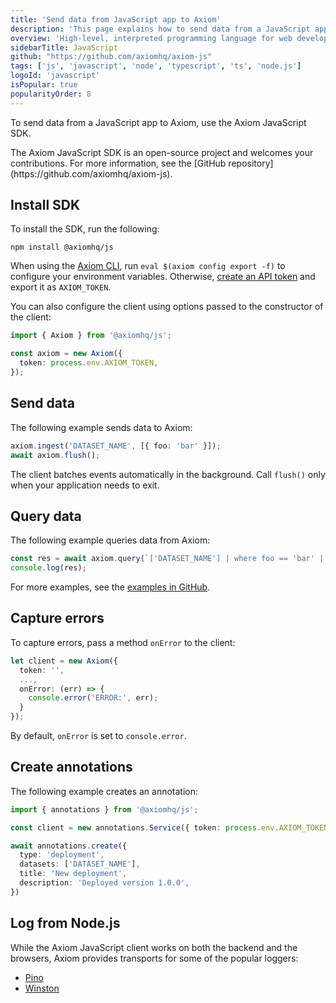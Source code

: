 ```yaml
---
title: 'Send data from JavaScript app to Axiom'
description: 'This page explains how to send data from a JavaScript app to Axiom.'
overview: 'High-level, interpreted programming language for web development'
sidebarTitle: JavaScript
github: "https://github.com/axiomhq/axiom-js"
tags: ['js', 'javascript', 'node', 'typescript', 'ts', 'node.js']
logoId: 'javascript'
isPopular: true
popularityOrder: 8
---
```


To send data from a JavaScript app to Axiom, use the Axiom JavaScript SDK.

<Note>
The Axiom JavaScript SDK is an open-source project and welcomes your contributions. For more information, see the [GitHub repository](https://github.com/axiomhq/axiom-js).
</Note>


<Prerequisites />

## Install SDK

To install the SDK, run the following:

```shell
npm install @axiomhq/js
```

When using the [Axiom CLI](/reference/cli), run `eval $(axiom config export -f)` to configure your environment variables. Otherwise, [create an API token](/reference/tokens) and export it as `AXIOM_TOKEN`.

You can also configure the client using options passed to the constructor of the client:

```ts
import { Axiom } from '@axiomhq/js';

const axiom = new Axiom({
  token: process.env.AXIOM_TOKEN,
});
```

## Send data

The following example sends data to Axiom:

```ts
axiom.ingest('DATASET_NAME', [{ foo: 'bar' }]);
await axiom.flush();
```

The client batches events automatically in the background. Call `flush()` only when your application needs to exit.

## Query data

The following example queries data from Axiom:

```ts
const res = await axiom.query(`['DATASET_NAME'] | where foo == 'bar' | limit 100`);
console.log(res);
```

For more examples, see the [examples in GitHub](https://github.com/axiomhq/axiom-js/tree/main/examples).

## Capture errors

To capture errors, pass a method `onError` to the client:

```ts
let client = new Axiom({
  token: '',
  ...,
  onError: (err) => {
    console.error('ERROR:', err);
  }
});
```

By default, `onError` is set to `console.error`.

## Create annotations

The following example creates an annotation:

```ts
import { annotations } from '@axiomhq/js';

const client = new annotations.Service({ token: process.env.AXIOM_TOKEN });

await annotations.create({
  type: 'deployment',
  datasets: ['DATASET_NAME'],
  title: 'New deployment',
  description: 'Deployed version 1.0.0',
})
```

## Log from Node.js

While the Axiom JavaScript client works on both the backend and the browsers, Axiom provides transports for some of the popular loggers:

- [Pino](/guides/pino)
- [Winston](/guides/winston)